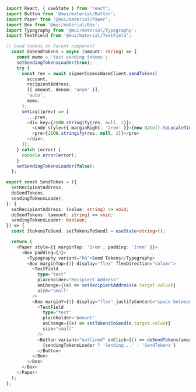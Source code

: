 ```ts copy filename="FormattedWalletSendTokensCode.tsx"
import React, { useState } from 'react';
import Button from '@mui/material/Button';
import Paper from '@mui/material/Paper';
import Box from '@mui/material/Box';
import Typography from '@mui/material/Typography';
import TextField from '@mui/material/TextField';

// Send tokens on Parent component
  const doSendTokens = async (amount: string) => {
    const memo = 'test sending tokens';
    setSendingTokensLoader(true);
    try {
      const res = await signerCosmosWasmClient.sendTokens(
        account,
        recipientAddress,
        [{ amount, denom: 'unym' }],
        'auto',
        memo,
      );
      setLog((prev) => [
        ...prev,
        <div key={JSON.stringify(res, null, 2)}>
          <code style={{ marginRight: '2rem' }}>{new Date().toLocaleTimeString()}</code>
          <pre>{JSON.stringify(res, null, 2)}</pre>
        </div>,
      ]);
    } catch (error) {
      console.error(error);
    }
    setSendingTokensLoader(false);
  };

export const SendTokes = ({
  setRecipientAddress,
  doSendTokens,
  sendingTokensLoader,
}: {
  setRecipientAddress: (value: string) => void;
  doSendTokens: (amount: string) => void;
  sendingTokensLoader: boolean;
}) => {
  const [tokensToSend, setTokensToSend] = useState<string>();

  return (
    <Paper style={{ marginTop: '1rem', padding: '1rem' }}>
      <Box padding={3}>
        <Typography variant="h6">Send Tokens</Typography>
        <Box marginTop={3} display="flex" flexDirection="column">
          <TextField
            type="text"
            placeholder="Recipient Address"
            onChange={(e) => setRecipientAddress(e.target.value)}
            size="small"
          />
          <Box marginY={3} display="flex" justifyContent="space-between">
            <TextField
              type="text"
              placeholder="Amount"
              onChange={(e) => setTokensToSend(e.target.value)}
              size="small"
            />
            <Button variant="outlined" onClick={() => doSendTokens(amount)} disabled={sendingTokensLoader}>
              {sendingTokensLoader ? 'Sending...' : 'SendTokens'}
            </Button>
          </Box>
        </Box>
      </Box>
    </Paper>
  );
};
```